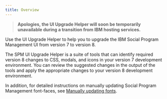 ```yaml
---
title: Overview
---
```


> **Apologies, the UI Upgrade Helper will soon be temporarily unavailable during a transition from IBM hosting services.**

Use the UI Upgrade Helper to help you to upgrade the IBM Social Program Management UI from version 7 to version 8.

The SPM UI Upgrade Helper is a suite of tools that can identify required version 8 changes to CSS, modals, and icons in your version 7 development environment. You can review the suggested changes in the output of the tools and apply the appropriate changes to your version 8 development environment.

In addition, for detailed instructions on manually updating Social Program Management font-faces, see [Manually updating fonts](customer/customer_font_replacement).
